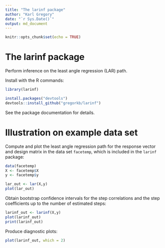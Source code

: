 ```yaml
---
title: "The larinf package"
author: "Karl Gregory"
date: "`r Sys.Date()`"
output: md_document
---
```


```r
knitr::opts_chunk$set(echo = TRUE)
```

# The larinf package

Perform inference on the least angle regression (LAR) path.

<!-- This is an R package which accompanies the paper: -->

<!-- Gregory, K. and Nordman, D. (2025+). Least angle regression inference. *In progress* -->

<!-- Find the paper on the page https://imstat.org/journals-and-publications/annals-of-statistics/annals-of-statistics-future-papers/ -->

Install with the R commands:

```r
library(larinf)
```


```r
install.packages("devtools")
devtools::install_github("gregorkb/larinf")
```

See the package documentation for details. 

# Illustration on example data set

Compute and plot the least angle regression path for the response vector and design matrix in the data set `facetemp`, which is included in the `larinf` package:

```r
data(facetemp)
X <- facetemp$X
y <- facetemp$y

lar_out <- lar(X,y)
plot(lar_out)
```


Obtain bootstrap confidence intervals for the step correlations and the step coefficients up to the number of estimated steps:
```r
larinf_out <- larinf(X,y)
plot(larinf_out)
print(larinf_out)
```

Produce diagnostic plots:
```r
plot(larinf_out, which = 2)
```


